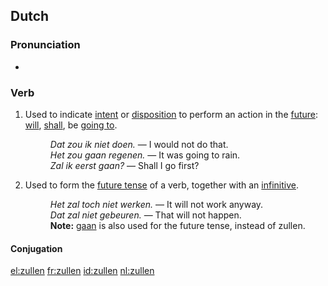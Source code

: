 ==Dutch==

===Pronunciation===
* {{IPA|[ˈzœlə(n)]|lang=nl}}

===Verb===
{{nl-verb|irr}}

# {{context|lang=nl|modal auxiliary}} Used to indicate [[intent]] or [[disposition]] to perform an action in the [[future]]: [[will]], [[shall]], be [[going to]].
#: ''Dat zou ik niet doen.'' &mdash; I would not do that.
#: ''Het zou gaan regenen.'' &mdash; It was going to rain.
#: ''Zal ik eerst gaan?'' &mdash; Shall I go first?
# {{context|lang=nl|auxiliary}} Used to form the [[future tense]] of a verb, together with an [[infinitive]].
#: ''Het zal toch niet werken.'' &mdash; It will not work anyway.
#: ''Dat zal niet gebeuren.'' &mdash; That will not happen.
#: '''Note:''' [[gaan]] is also used for the future tense, instead of zullen.

====Conjugation====
{{nl-conj-irr|zal|zult|2a=zal|zal|zou|-|zulle|zoude|9=zoudt|12a=zal}}

[[el:zullen]]
[[fr:zullen]]
[[id:zullen]]
[[nl:zullen]]